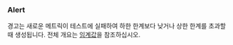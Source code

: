 ### Alert
경고는 새로운 메트릭이 테스트에 실패하여 하한 한계보다 낮거나 상한 한계를 초과할 때 생성됩니다. 전체 개요는 [임계값](/ko/docs/explanation/thresholds/)을 참조하십시오.